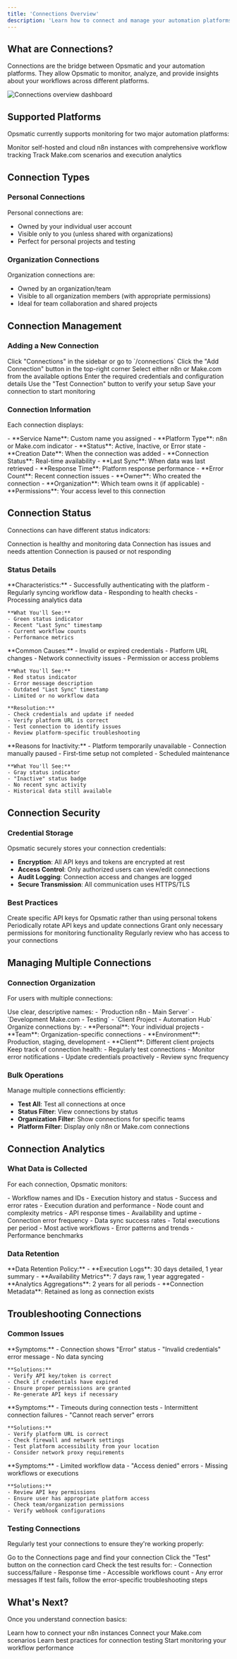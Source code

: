 ```yaml
---
title: 'Connections Overview'
description: 'Learn how to connect and manage your automation platforms'
---
```


## What are Connections?

Connections are the bridge between Opsmatic and your automation platforms. They allow Opsmatic to monitor, analyze, and provide insights about your workflows across different platforms.

<Frame>
  <img src="/images/connections-overview.png" alt="Connections overview dashboard" />
</Frame>

## Supported Platforms

Opsmatic currently supports monitoring for two major automation platforms:

<CardGroup cols={2}>
  <Card title="n8n" icon="n8n" href="/connections/n8n-setup">
    Monitor self-hosted and cloud n8n instances with comprehensive workflow tracking
  </Card>
  <Card title="Make.com" icon="make" href="/connections/make-setup">
    Track Make.com scenarios and execution analytics
  </Card>
</CardGroup>

## Connection Types

### Personal Connections

Personal connections are:
- Owned by your individual user account
- Visible only to you (unless shared with organizations)
- Perfect for personal projects and testing

### Organization Connections

Organization connections are:
- Owned by an organization/team
- Visible to all organization members (with appropriate permissions)
- Ideal for team collaboration and shared projects

## Connection Management

### Adding a New Connection

<Steps>
  <Step title="Navigate to Connections">
    Click "Connections" in the sidebar or go to `/connections`
  </Step>
  <Step title="Click Add Connection">
    Click the "Add Connection" button in the top-right corner
  </Step>
  <Step title="Choose Platform">
    Select either n8n or Make.com from the available options
  </Step>
  <Step title="Configure Settings">
    Enter the required credentials and configuration details
  </Step>
  <Step title="Test Connection">
    Use the "Test Connection" button to verify your setup
  </Step>
  <Step title="Save">
    Save your connection to start monitoring
  </Step>
</Steps>

### Connection Information

Each connection displays:

<AccordionGroup>
  <Accordion title="Basic Information">
    - **Service Name**: Custom name you assigned
    - **Platform Type**: n8n or Make.com indicator
    - **Status**: Active, Inactive, or Error state
    - **Creation Date**: When the connection was added
  </Accordion>
  
  <Accordion title="Health Indicators">
    - **Connection Status**: Real-time availability
    - **Last Sync**: When data was last retrieved
    - **Response Time**: Platform response performance
    - **Error Count**: Recent connection issues
  </Accordion>
  
  <Accordion title="Access Information">
    - **Owner**: Who created the connection
    - **Organization**: Which team owns it (if applicable)
    - **Permissions**: Your access level to this connection
  </Accordion>
</AccordionGroup>

## Connection Status

Connections can have different status indicators:

<CardGroup cols={3}>
  <Card title="Active" icon="check-circle">
    Connection is healthy and monitoring data
  </Card>
  <Card title="Error" icon="x-circle">
    Connection has issues and needs attention
  </Card>
  <Card title="Inactive" icon="minus-circle">
    Connection is paused or not responding
  </Card>
</CardGroup>

### Status Details

<Tabs>
  <Tab title="Active Connections">
    **Characteristics:**
    - Successfully authenticating with the platform
    - Regularly syncing workflow data
    - Responding to health checks
    - Processing analytics data
    
    **What You'll See:**
    - Green status indicator
    - Recent "Last Sync" timestamp
    - Current workflow counts
    - Performance metrics
  </Tab>
  
  <Tab title="Error Connections">
    **Common Causes:**
    - Invalid or expired credentials
    - Platform URL changes
    - Network connectivity issues
    - Permission or access problems
    
    **What You'll See:**
    - Red status indicator
    - Error message description
    - Outdated "Last Sync" timestamp
    - Limited or no workflow data
    
    **Resolution:**
    - Check credentials and update if needed
    - Verify platform URL is correct
    - Test connection to identify issues
    - Review platform-specific troubleshooting
  </Tab>
  
  <Tab title="Inactive Connections">
    **Reasons for Inactivity:**
    - Platform temporarily unavailable
    - Connection manually paused
    - First-time setup not completed
    - Scheduled maintenance
    
    **What You'll See:**
    - Gray status indicator
    - "Inactive" status badge
    - No recent sync activity
    - Historical data still available
  </Tab>
</Tabs>

## Connection Security

### Credential Storage

Opsmatic securely stores your connection credentials:

- **Encryption**: All API keys and tokens are encrypted at rest
- **Access Control**: Only authorized users can view/edit connections
- **Audit Logging**: Connection access and changes are logged
- **Secure Transmission**: All communication uses HTTPS/TLS

### Best Practices

<CardGroup cols={2}>
  <Card title="Use Dedicated API Keys" icon="key">
    Create specific API keys for Opsmatic rather than using personal tokens
  </Card>
  <Card title="Regular Key Rotation" icon="refresh">
    Periodically rotate API keys and update connections
  </Card>
  <Card title="Minimal Permissions" icon="shield">
    Grant only necessary permissions for monitoring functionality
  </Card>
  <Card title="Monitor Access" icon="eye">
    Regularly review who has access to your connections
  </Card>
</CardGroup>

## Managing Multiple Connections

### Connection Organization

For users with multiple connections:

<AccordionGroup>
  <Accordion title="Naming Conventions">
    Use clear, descriptive names:
    - `Production n8n - Main Server`
    - `Development Make.com - Testing`
    - `Client Project - Automation Hub`
  </Accordion>
  
  <Accordion title="Organization Assignment">
    Organize connections by:
    - **Personal**: Your individual projects
    - **Team**: Organization-specific connections
    - **Environment**: Production, staging, development
    - **Client**: Different client projects
  </Accordion>
  
  <Accordion title="Status Monitoring">
    Keep track of connection health:
    - Regularly test connections
    - Monitor error notifications
    - Update credentials proactively
    - Review sync frequency
  </Accordion>
</AccordionGroup>

### Bulk Operations

Manage multiple connections efficiently:

- **Test All**: Test all connections at once
- **Status Filter**: View connections by status
- **Organization Filter**: Show connections for specific teams
- **Platform Filter**: Display only n8n or Make.com connections

## Connection Analytics

### What Data is Collected

For each connection, Opsmatic monitors:

<Tabs>
  <Tab title="Workflow Data">
    - Workflow names and IDs
    - Execution history and status
    - Success and error rates
    - Execution duration and performance
    - Node count and complexity metrics
  </Tab>
  
  <Tab title="Platform Health">
    - API response times
    - Availability and uptime
    - Connection error frequency
    - Data sync success rates
  </Tab>
  
  <Tab title="Usage Metrics">
    - Total executions per period
    - Most active workflows
    - Error patterns and trends
    - Performance benchmarks
  </Tab>
</Tabs>

### Data Retention

<Info>
**Data Retention Policy:**
- **Execution Logs**: 30 days detailed, 1 year summary
- **Availability Metrics**: 7 days raw, 1 year aggregated
- **Analytics Aggregations**: 2 years for all periods
- **Connection Metadata**: Retained as long as connection exists
</Info>

## Troubleshooting Connections

### Common Issues

<AccordionGroup>
  <Accordion title="Authentication Failures">
    **Symptoms:**
    - Connection shows "Error" status
    - "Invalid credentials" error message
    - No data syncing
    
    **Solutions:**
    - Verify API key/token is correct
    - Check if credentials have expired
    - Ensure proper permissions are granted
    - Re-generate API keys if necessary
  </Accordion>
  
  <Accordion title="Network Connectivity">
    **Symptoms:**
    - Timeouts during connection tests
    - Intermittent connection failures
    - "Cannot reach server" errors
    
    **Solutions:**
    - Verify platform URL is correct
    - Check firewall and network settings
    - Test platform accessibility from your location
    - Consider network proxy requirements
  </Accordion>
  
  <Accordion title="Permission Issues">
    **Symptoms:**
    - Limited workflow data
    - "Access denied" errors
    - Missing workflows or executions
    
    **Solutions:**
    - Review API key permissions
    - Ensure user has appropriate platform access
    - Check team/organization permissions
    - Verify webhook configurations
  </Accordion>
</AccordionGroup>

### Testing Connections

Regularly test your connections to ensure they're working properly:

<Steps>
  <Step title="Access Connection">
    Go to the Connections page and find your connection
  </Step>
  <Step title="Click Test">
    Click the "Test" button on the connection card
  </Step>
  <Step title="Review Results">
    Check the test results for:
    - Connection success/failure
    - Response time
    - Accessible workflows count
    - Any error messages
  </Step>
  <Step title="Address Issues">
    If test fails, follow the error-specific troubleshooting steps
  </Step>
</Steps>

## What's Next?

Once you understand connection basics:

<CardGroup cols={2}>
  <Card title="Set up n8n" icon="n8n" href="/connections/n8n-setup">
    Learn how to connect your n8n instances
  </Card>
  <Card title="Set up Make.com" icon="make" href="/connections/make-setup">
    Connect your Make.com scenarios
  </Card>
  <Card title="Test Connections" icon="check" href="/connections/testing-connections">
    Learn best practices for connection testing
  </Card>
  <Card title="View Analytics" icon="chart-line" href="/analytics/overview">
    Start monitoring your workflow performance
  </Card>
</CardGroup>